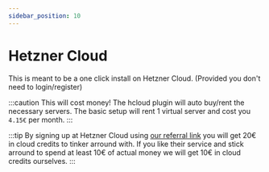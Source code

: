 ```yaml
---
sidebar_position: 10
---
```


# Hetzner Cloud

This is meant to be a one click install on Hetzner Cloud.
(Provided you don't need to login/register)

:::caution
This will cost money! The hcloud plugin will auto buy/rent the necessary servers.
The basic setup will rent 1 virtual server and cost you `4.15€` per month.
:::

:::tip
By signing up at Hetzner Cloud using [our referral link](https://hetzner.cloud/?ref=fw5W56UYuYvy) you will get 20€
in cloud credits to tinker arround with. If you like their service and stick arround to spend at
least 10€ of actual money we will get 10€ in cloud credits ourselves.
:::
